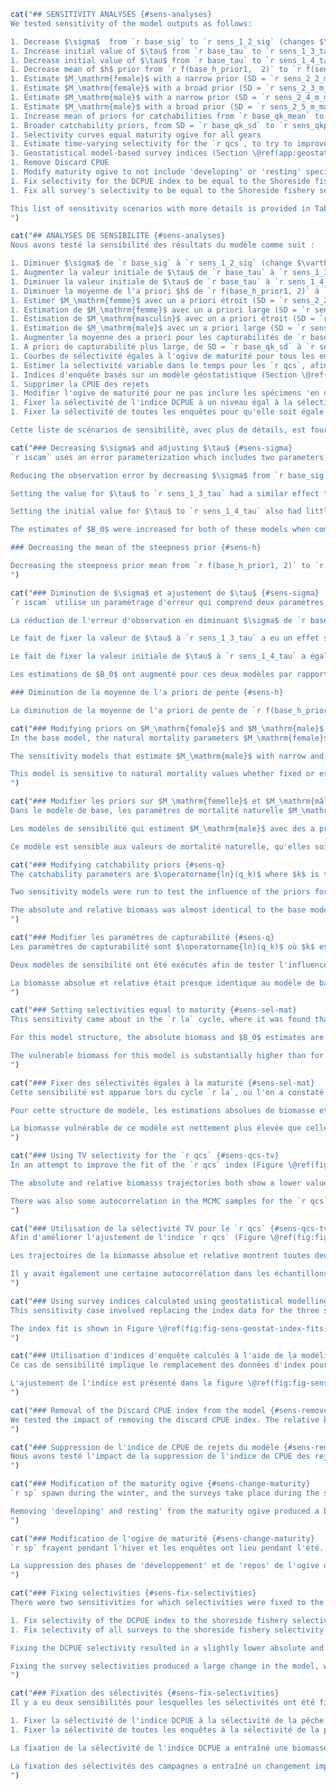 ```r
cat("## SENSITIVITY ANALYSES {#sens-analyses}
We tested sensitivity of the model outputs as follows:

1. Decrease $\sigma$  from `r base_sig` to `r sens_1_2_sig` (changes $\vartheta^2$ and $\rho$) and estimate $\vartheta^2$
1. Increase initial value of $\tau$ from `r base_tau` to `r sens_1_3_tau` (changes $\vartheta^2$ and $\rho$) and estimate $\vartheta^2$
1. Decrease initial value of $\tau$ from `r base_tau` to `r sens_1_4_tau` (changes $\vartheta^2$ and $\rho$) and estimate $\vartheta^2$
1. Decrease mean of $h$ prior from `r f(base_h_prior1,  2)` to `r f(sens_1_5_h_prior1, 2)`
1. Estimate $M_\mathrm{female}$ with a narrow prior (SD = `r sens_2_2_m_female$p2`)
1. Estimate $M_\mathrm{female}$ with a broad prior (SD = `r sens_2_3_m_female$p2`)
1. Estimate $M_\mathrm{male}$ with a narrow prior (SD = `r sens_2_4_m_male$p2`)
1. Estimate $M_\mathrm{male}$ with a broad prior (SD = `r sens_2_5_m_male$p2`)
1. Increase mean of priors for catchabilities from `r base_qk_mean` to `r sens_qk_mean` ($q_k$ for all gears $k$)
1. Broader catchability priors, from SD = `r base_qk_sd` to `r sens_qkp_sd` ($q_k$ for all gears $k$)
1. Selectivity curves equal maturity ogive for all gears
1. Estimate time-varying selectivity for the `r qcs`, to try to improve the survey index fit
1. Geostatistical model-based survey indices (Section \@ref(app:geostat))
1. Remove Discard CPUE
1. Modify maturity ogive to not include 'developing' or 'resting' specimens
1. Fix selectivity for the DCPUE index to be equal to the Shoreside fishery selectivity
1. Fix all survey's selectivity to be equal to the Shoreside fishery selectivity

This list of sensitivity scenarios with more details is provided in Table \@ref(tab:sens-param-settings-table). Base model parameter settings are provided in Table \@ref(tab:param-settings-table). All sensitivity models were run using MCMC with a chain length of `r f(mcmc_chain_length)`, a sample frequency of `r f(mcmc_sample_freq)`, giving `r f(mcmc_num_samples)` samples, which were then burned in by `r f(mcmc_burn_in)` giving a total of `r f(mcmc_actual_samples)` samples retained for inference.
")
```

```r
cat("## ANALYSES DE SENSIBILITÉ {#sens-analyses}
Nous avons testé la sensibilité des résultats du modèle comme suit :

1. Diminuer $\sigma$ de `r base_sig` à `r sens_1_2_sig` (change $\vartheta^2$ et $\rho$) et estimer $\vartheta^2$.
1. Augmenter la valeur initiale de $\tau$ de `r base_tau` à `r sens_1_3_tau` (modifie $\vartheta^2$ et $\rho$) et estimer $\vartheta^2$.
1. Diminuer la valeur initiale de $\tau$ de `r base_tau` à `r sens_1_4_tau` (modifie $\vartheta^2$ et $\rho$) et estimer $\vartheta^2$.
1. Diminuer la moyenne de l'a priori $h$ de `r f(base_h_prior1, 2)` à `r f(sens_1_5_h_prior1, 2)`
1. Estimer $M_\mathrm{femme}$ avec un a priori étroit (SD = `r sens_2_2_m_female$p2`)
1. Estimation de $M_\mathrm{femme}$ avec un a priori large (SD = `r sens_2_3_m_female$p2`)
1. Estimation de $M_\mathrm{masculin}$ avec un a priori étroit (SD = `r sens_2_4_m_male$p2`)
1. Estimation de $M_\mathrm{male}$ avec un a priori large (SD = `r sens_2_5_m_male$p2`)
1. Augmenter la moyenne des a priori pour les capturabilités de `r base_qk_mean` à `r sens_qk_mean` ($q_k$ pour tous les engins $k$)
1. A priori de capturabilité plus large, de SD = `r base_qk_sd` à `r sens_qkp_sd` ($q_k$ pour tous les engins $k$)
1. Courbes de sélectivité égales à l'ogive de maturité pour tous les engins
1. Estimer la sélectivité variable dans le temps pour les `r qcs`, afin d'essayer d'améliorer l'ajustement de l'indice d'enquête
1. Indices d'enquête basés sur un modèle géostatistique (Section \@ref(app:geostat))
1. Supprimer la CPUE des rejets
1. Modifier l'ogive de maturité pour ne pas inclure les spécimens 'en développement' ou 'au repos'.
1. Fixer la sélectivité de l'indice DCPUE à un niveau égal à la sélectivité de la pêcherie côtière.
1. Fixer la sélectivité de toutes les enquêtes pour qu'elle soit égale à la sélectivité de la pêche côtière.

Cette liste de scénarios de sensibilité, avec plus de détails, est fournie dans le tableau \@ref(tab:sens-param-settings-table). Les paramètres du modèle de base sont indiqués dans le tableau \@ref(tab:param-settings-table). Tous les modèles de sensibilité ont été exécutés à l'aide de MCMC avec une longueur de chaîne de `r f(mcmc_chain_length)`, une fréquence d'échantillonnage de `r f(mcmc_sample_freq)`, donnant `r f(mcmc_num_samples)` échantillons, qui ont ensuite été brûlés par `r f(mcmc_burn_in)` donnant un total de `r f(mcmc_actual_samples)` échantillons retenus pour l'inférence.")
```

```r
cat("### Decreasing $\sigma$ and adjusting $\tau$ {#sens-sigma}
`r iscam` uses an error parameterization which includes two parameters, $\vartheta^2$ and $\rho$. They represent the total variance and the proportion of total variance associated with observation errors, respectively [@iscam]. Observation error SD ($\sigma$) and process error SD ($\tau$) cannot be estimated directly, instead there is a calculation done to translate those values to and from $\vartheta^2$ and $\rho$ (Appendix \@ref(app:model-desc), Eq. \@ref(eq:df17)). The values of $\sigma$ and $\tau$ were fixed in the base model [@grandin2017] at `r base_sig` and `r base_tau` respectively. By calculation, $\vartheta^2$ and $\rho$ were fixed at `r f(base_vartheta$init, 2)` and `r f(base_rho$init, 4)`.

Reducing the observation error by decreasing $\sigma$ from `r base_sig` to `r sens_1_2_sig` and estimating $\vartheta^2$ increased the value of $\vartheta^2$ from `r f(base_vartheta$init, 2)` to `r f(sens_1_2_vartheta$init, 2)` while approximately halving $\rho$ from `r f(base_rho$init, 3)` to `r f(sens_1_2_rho$init, 3)`. The median and 95% CI of the posterior for $\vartheta^2$ was `r sens_1_2_vartheta$est`. There was little effect on the absolute biomass trajectory (Figure \@ref(fig:fig-sens-variance)), but the estimate of $B_0$ was increased from `r f(as.numeric(base_sbo[1]) * 1000)`, to `r svals[[1]][[2]]$sbo[1]`,000 t (Figure \@ref(fig:fig-sens-variance)). The increase in the $B_0$ estimate caused a scaling downward of the relative biomass trajectory (Figure \@ref(fig:fig-sens-variance-rel)). There were no substantial changes to the index fits, age fits, or selectivities.

Setting the value for $\tau$ to `r sens_1_3_tau` had a similar effect to reducing the assumed index observation error and lowered the relative biomass trajectory. For this value of $\tau$, the values of $\vartheta^2$ and $\rho$ were `r f(sens_1_3_vartheta$init, 2)` and `r f(sens_1_3_rho$init, 3)` respectively (Appendix \@ref(app:model-desc), Eq. \@ref(eq:df17)).

Setting the initial value for $\tau$ to `r sens_1_4_tau` also had little effect on absolute biomass. For this value of $\tau$, the initial values of $\vartheta^2$ and $\rho$ were `r f(sens_1_4_vartheta$init, 2)` and `r f(sens_1_4_rho$init, 3)` respectively. The estimate for $\vartheta^2$ was `r sens_1_4_vartheta$est`.

The estimates of $B_0$ were increased for both of these models when compared to the base model, which resulted in scaling down of the relative biomass trajectory and putting the status in 2021/2022 to be estimated near the LRP (Figure \@ref(fig:fig-sens-variance-rel)). The increase of $B_0$ was much greater, and had a larger CI for the $\tau = 1.0$ model than the $\tau = 0.6$ model (`r sens_1_3_sbo$est` vs. `r sens_1_4_sbo$est`) thousand tonnes.

### Decreasing the mean of the steepness prior {#sens-h}

Decreasing the steepness prior mean from `r f(base_h_prior1, 2)` to `r f(sens_1_5_h_prior1, 2)` and changing the prior SD from `r f(base_h_prior2, 2)` to `r f(sens_1_5_h_prior2, 2)` produced little change in both absolute biomass and $B_0$ (Figure \@ref(fig:fig-sens-variance)), despite having a different posterior (Figure \@ref(fig:sens-steepness-prior), compare to base model Figure \@ref(fig:fig-base-priors-posts)). The prior for $h$ is very influential on the posterior, but the value of $h$ does not have a large effect on the absolute or relative biomass (Figure \@ref(fig:fig-sens-variance-rel)).
")
```

```r
cat("### Diminution de $\sigma$ et ajustement de $\tau$ {#sens-sigma}
`r iscam` utilise un paramétrage d'erreur qui comprend deux paramètres, $\vartheta^2$ et $\rho$. Ils représentent respectivement la variance totale et la proportion de la variance totale associée aux erreurs d'observation [@iscam]. L'erreur d'observation SD ($\sigma$) et l'erreur de processus SD ($\tau$) ne peuvent pas être estimées directement, mais un calcul est effectué pour convertir ces valeurs en $\vartheta^2$ et $\rho$ (Annexe \@ref(app:model-desc), Eq. \@ref(eq:df17)). Les valeurs de $\sigma$ et $\tau$ ont été fixées dans le modèle de base [@grandin2017] à `r base_sig` et `r base_tau` respectivement. Par calcul, $\vartheta^2$ et $\rho$ ont été fixés à `r f(base_vartheta$init, 2)` et `r f(base_rho$init, 4)`.

La réduction de l'erreur d'observation en diminuant $\sigma$ de `r base_sig` à `r sens_1_2_sig` et l'estimation de $\vartheta^2$ ont augmenté la valeur de $\vartheta^2$ de `r f(base_vartheta$init, 2)` à `r f(sens_1_2_vartheta$init, 2)` tout en réduisant de moitié environ $\rho$ de `r f(base_rho$init, 3)` à `r f(sens_1_2_rho$init, 3)`. La médiane et l'IC à 95 % de la valeur postérieure pour $\vartheta^2$ étaient `r sens_1_2_vartheta$est`. Il y a eu peu d'effet sur la trajectoire de la biomasse absolue (figure \@ref(fig:fig-sens-variance)), mais l'estimation de $B_0$ a été augmentée de `r f(as.numeric(base_sbo[1]) * 1000)`, à `r svals[[1]][[2]]$sbo[1]`,000 t (figure \@ref(fig:fig-sens-variance)). L'augmentation de l'estimation $B_0$ a entraîné une réduction de l'échelle de la trajectoire de la biomasse relative (figure \@ref(fig:fig-sens-variance-rel)). Il n'y a pas eu de changements substantiels dans les ajustements de l'indice, les ajustements de l'âge ou les sélectivités.

Le fait de fixer la valeur de $\tau$ à `r sens_1_3_tau` a eu un effet similaire à la réduction de l'erreur d'observation supposée de l'indice et a abaissé la trajectoire de la biomasse relative. Pour cette valeur de $\tau$, les valeurs de $\vartheta^2$ et $\rho$ étaient respectivement `r f(sens_1_3_vartheta$init, 2)` et `r f(sens_1_3_rho$init, 3)` (Annexe \@ref(app:model-desc), Eq. \@ref(eq:df17)).

Le fait de fixer la valeur initiale de $\tau$ à `r sens_1_4_tau` a également eu peu d'effet sur la biomasse absolue. Pour cette valeur de $\tau$, les valeurs initiales de $\vartheta^2$ et $\rho$ étaient respectivement `r f(sens_1_4_vartheta$init, 2)` et `r f(sens_1_4_rho$init, 3)`. L'estimation de $\vartheta^2$ était `r sens_1_4_vartheta$est`.

Les estimations de $B_0$ ont augmenté pour ces deux modèles par rapport au modèle de base, ce qui a entraîné une réduction de la trajectoire de la biomasse relative et une estimation de l'état en 2021/2022 proche du PRL (figure \@ref(fig:fig-sens-variance-rel)). L'augmentation de $B_0$ était beaucoup plus importante et avait un IC plus grand pour le modèle $\tau = 1.0$ que pour le modèle $\tau = 0.6$ (`r sens_1_3_sbo$est` vs. `r sens_1_4_sbo$est`) en milliers de tonnes.

### Diminution de la moyenne de l'a priori de pente {#sens-h}

La diminution de la moyenne de l'a priori de pente de `r f(base_h_prior1, 2)` à `r f(sens_1_5_h_prior1, 2)` et la modification de l'a priori SD de `r f(base_h_prior2, 2)` à `r f(sens_1_5_h_prior2, 2)` ont produit peu de changement à la fois dans la biomasse absolue et $B_0$ (Figure \@ref(fig:fig-sens-variance)), malgré un a priori différent (Figure \@ref(fig:sens-steepness-prior), par rapport au modèle de base Figure \@ref(fig:fig-base-priors-posts)). L'a priori pour $h$ est très influent sur le postérieur, mais la valeur de $h$ n'a pas un grand effet sur la biomasse absolue ou relative (Figure \@ref(fig:fig-sens-variance-rel)).")
```

```r
cat("### Modifying priors on $M_\mathrm{female}$ and $M_\mathrm{male}$ {#sens-m}
In the base model, the natural mortality parameters $M_\mathrm{female}$ and $M_\mathrm{male}$ are fixed to `r f(exp(base_m_female$init), 2)` and `r f(exp(base_m_male$init), 2)` respectively. Four sensitivity models were run, to estimate each $M$ parameter with broad and narrow prior SDs. Figure \@ref(fig:fig-sens-m) shows the absolute biomass trajectories for these models. The relative spawning biomass trajectories are shown in Figure \@ref(fig:fig-sens-m-rel). Estimating $M_\mathrm{female}$ with narrow and broad priors produced estimates for $M_\mathrm{female}$ of `r sens_2_2_m_female$est` and `r sens_2_3_m_female$est` respectively. $M_\mathrm{male}$ remained fixed for those models, at `r f(exp(base_m_male$init), 2)`. Figure \@ref(fig:fig-sens-m) shows that the model is sensitive to the female natural mortality parameter, as both absolute biomass trajectories and $B_0$ estimates are inflated. The estimates are quite different from the fixed value of `r f(exp(base_m_female$init), 2)`, causing this scaling effect. If the female mortality is higher, the model must adjust the starting point ($B_0$) higher in order to fit all parameters including the indices with the drop in biomass in 2019 (Figure \@ref(fig:fig-base-index-fits)).

The sensitivity models that estimate $M_\mathrm{male}$ with narrow and broad priors produced estimates of `r sens_2_4_m_male$est` and `r sens_2_5_m_male$est` respectively. These estimates were also substantially different than the fixed values of the parameter (`r f(exp(base_m_male$init), 2)`). However, males only make up `r f((1 - as.numeric(total_prop_female)) * 100)`% of the spawning stock biomass and estimated male selectivity is generally farther to the right of maturity than females (Figure \@ref(fig:fig-base-mcmc-selex)). This implies that males removed from the stock will have lower overall impact to the stock biomass, since there are not as many older male fish in the stock to be caught, and the selectivity is higher on those fewer fish. The lack of older males can be seen in the length and age data (Figures \@ref(fig:fig-lengths) and \@ref(fig:fig-ages)).

This model is sensitive to natural mortality values whether fixed or estimated. The base model uses fixed values as used by several nearby jurisdictions [@goa2017; @goa2019; @bering2019; @goa2020; @goa2021].
")
```

```r
cat("### Modifier les priors sur $M_\mathrm{femelle}$ et $M_\mathrm{mâle}$ {#sens-m}
Dans le modèle de base, les paramètres de mortalité naturelle $M_\mathrm{femme}$ et $M_\mathrm{mâle}$ sont fixés à `r f(exp(base_m_female$init), 2)` et `r f(exp(base_m_male$init), 2)` respectivement. Quatre modèles de sensibilité ont été exécutés pour estimer chaque paramètre de $M$ avec des écarts types larges et étroits. La figure \@ref(fig:fig-sens-m) montre les trajectoires de biomasse absolue pour ces modèles. Les trajectoires relatives de la biomasse de frai sont présentées dans la figure \@ref(fig:fig-sens-m-rel). L'estimation de $M_\mathrm{femelle}$ avec des a priori étroits et larges a produit des estimations pour $M_\mathrm{femelle}$ de `r sens_2_2_m_female$est` et `r sens_2_3_m_female$est` respectivement. $M_\mathrm{mâle}$ est resté fixe pour ces modèles, à `r f(exp(base_m_male$init), 2)`. La figure \@ref(fig:fig-sens-m) montre que le modèle est sensible au paramètre de mortalité naturelle des femelles, car les trajectoires de biomasse absolue et les estimations de $B_0$ sont gonflées. Les estimations sont très différentes de la valeur fixe de `r f(exp(base_m_female$init), 2)`, ce qui provoque cet effet d'échelle. Si la mortalité des femelles est plus élevée, le modèle doit ajuster le point de départ ($B_0$) à la hausse afin d'ajuster tous les paramètres, y compris les indices, à la baisse de la biomasse en 2019 (figure \@ref(fig:fig-base-index-fits)).

Les modèles de sensibilité qui estiment $M_\mathrm{male}$ avec des a priori étroits et larges ont produit des estimations de `r sens_2_4_m_male$est` et `r sens_2_5_m_male$est` respectivement. Ces estimations sont également très différentes des valeurs fixes du paramètre (`r f(exp(base_m_male$init), 2)`). Cependant, les mâles ne représentent que `r f((1 - as.numeric(total_prop_female)) * 100)`% de la biomasse du stock reproducteur et la sélectivité estimée des mâles est généralement plus à droite de la maturité que celle des femelles (Figure \@ref(fig:fig-base-mcmc-selex)). Cela implique que les mâles retirés du stock auront un impact global plus faible sur la biomasse du stock, étant donné qu'il n'y a pas autant de poissons mâles plus âgés dans le stock à capturer, et que la sélectivité est plus élevée pour ces poissons moins nombreux. Le manque de mâles plus âgés est visible dans les données relatives à la longueur et à l'âge (figures \@ref(fig:fig-lengths) et \@ref(fig:fig-ages)).

Ce modèle est sensible aux valeurs de mortalité naturelle, qu'elles soient fixes ou estimées. Le modèle de base utilise les valeurs fixes utilisées par plusieurs juridictions voisines [@goa2017; @goa2019; @bering2019; @goa2020; @goa2021].")
```

```r
cat("### Modifying catchability priors {#sens-q}
The catchability parameters are $\operatorname{ln}(q_k)$ where $k$ is the gear, one for each trawl fleet and survey index (`r paste(base_model$dat$gear_names, collapse = ', ')`). These parameters have an associated normal prior with a log mean and SD set in the `r iscam` control files. In the base model those are `r paste0('$\operatorname{ln}(', f(base_qk_mean, 1), ')$')` and `r paste0('$', f(base_qk_sd, 1), '$')`, respectively.

Two sensitivity models were run to test the influence of the priors for $\operatorname{ln}(q_k)$. In the first, the means for all gears were increased from `r paste0('$\operatorname{ln}(', f(base_qk_mean, 1), ')$')` to `r paste0('$\operatorname{ln}(', f(sens_qk_mean, 1), ')$')`, and the SD remained at `r paste0('$', f(base_qk_sd, 1), '$')`. In the second, the prior was broadened by setting the SD for all the gears to `r paste0('$', f(base_qk_sd, 1), '$')`. The means for that model remained at `r paste0('$\operatorname{ln}(', f(base_qk_mean, 1), ')$')`.

The absolute and relative biomass was almost identical to the base model for these models (Figures \@ref(fig:fig-sens-q-m) and \@ref(fig:fig-sens-q-rel)). The catchability estimates were also almost identical between these models and the base model (Figure \@ref(fig:fig-sens-q-q)).
")
```

```r
cat("### Modifier les paramètres de capturabilité {#sens-q}
Les paramètres de capturabilité sont $\operatorname{ln}(q_k)$ où $k$ est l'engin, un pour chaque flottille de chalutage et indice d'enquête (`r paste(base_model$dat$gear_names, collapse = ', ')`). Ces paramètres ont un a priori normal associé avec une moyenne logarithmique et un écart-type définis dans les fichiers de contrôle `r iscam`. Dans le modèle de base, ces paramètres sont respectivement `r paste0('$\operatorname{ln}(', f(base_qk_mean, 1), ')$')` et `r paste0('$', f(base_qk_sd, 1), '$')`.

Deux modèles de sensibilité ont été exécutés afin de tester l'influence des prières pour $\operatorname{ln}(q_k)$. Dans le premier, les moyennes pour tous les engins ont été augmentées de `r paste0('$\operatorname{ln}(', f(base_qk_mean, 1), ')$')` à `r paste0('$\operatorname{ln}(', f(sens_qk_mean, 1), ')$')`, et le SD est resté à `r paste0('$', f(base_qk_sd, 1), '$')`. Dans le second, l'a priori a été élargi en fixant l'écart-type pour tous les engrenages à `r paste0('$', f(base_qk_sd, 1), '$')`. Les moyennes pour ce modèle sont restées à `r paste0('$\operatorname{ln}(', f(base_qk_mean, 1), ')$')`.

La biomasse absolue et relative était presque identique au modèle de base pour ces modèles (figures \@ref(fig:fig-sens-q-m) et \@ref(fig:fig-sens-q-rel)). Les estimations de la capturabilité étaient également presque identiques entre ces modèles et le modèle de base (figure \@ref(fig:fig-sens-q-q)).
")
```

```r
cat("### Setting selectivities equal to maturity {#sens-sel-mat}
This sensitivity came about in the `r la` cycle, where it was found that the estimated selectivity curves were all to the right of the maturity ogive [Figure 17, @grandin2017]. This caused the value of $F_\mathrm{MSY}$ to be very large and essentially give the advice that an unlimited amount of catch could be taken without affecting the stock. We repeat it here, as the same situation has arisen with the current base model and to compare this model with the single sex model from the `r la`.

For this model structure, the absolute biomass and $B_0$ estimates are much larger than for the base model (Figure \@ref(fig:fig-sens-selex)). The median of the posterior for $B_0$ was estimated to be `r f(as.numeric(svals[[4]][[2]]$sbo[1]) * 1000)` t with a broad CI of `r svals[[4]][[2]]$sbo[2]` thousand t. For comparison, the base model had a $B_0$ estimate of `r f(as.numeric(base_sbo[1]) * 1000)` t with a CI of `r base_sbo[2]` thousand t. The absolute biomass trajectory is also high, so the relative biomass is higher than the base model (Figure \@ref(fig:fig-sens-selex-rel)). The index fits all reflect this, as they all show a one-way trip downwards (Figure \@ref(fig:fig-sens-selex-index-fits)).

The vulnerable biomass for this model is substantially higher than for the base model (Figure \@ref(fig:fig-sens-sel-eq-mat-vuln)), and exactly equal for the two fleets (one is overlapping the other and we cannnot see it in the figure). This is due to selectivity being exactly the same for both fleets, not because they are equal to the maturity. The ratio of the sum of the two fleets' vulnerable biomasses to the spawning biomass is `r f(sel_eq_mat_vuln_ratio, 2)`. For the base model, this ratio is `r f(base_model_vuln_ratio, 2)`. Moving the selectivity to the left increases the vulnerable biomass relative to the spawning biomass.
")
```

```r
cat("### Fixer des sélectivités égales à la maturité {#sens-sel-mat}
Cette sensibilité est apparue lors du cycle `r la`, où l'on a constaté que les courbes de sélectivité estimées étaient toutes à droite de l'ogive de maturité [Figure 17, @grandin2017]. De ce fait, la valeur de $F_\mathrm{MSY}$ était très élevée et donnait essentiellement à penser qu'un nombre illimité de captures pouvait être effectué sans affecter le stock. Nous le répétons ici, car la même situation s'est produite avec le modèle de base actuel et pour comparer ce modèle avec le modèle à sexe unique de la `r la`.

Pour cette structure de modèle, les estimations absolues de biomasse et de $B_0$ sont beaucoup plus importantes que pour le modèle de base (Figure \@ref(fig:fig-sens-selex)). La médiane de la valeur postérieure de $B_0$ a été estimée à `r f(as.numeric(svals[[4]][[2]]$sbo[1]) * 1000)` t avec un IC large de `r svals[[4]][[2]]$sbo[2]` mille t. À titre de comparaison, le modèle de base avait une estimation de $B_0$ de `r f(as.numeric(base_sbo[1]) * 1000)` t avec un IC de `r base_sbo[2]` mille t. La trajectoire de la biomasse absolue est également élevée, de sorte que la biomasse relative est supérieure à celle du modèle de base (Figure \@ref(fig:fig-sens-selex-rel)). Les ajustements de l'indice reflètent tous cela, puisqu'ils montrent tous un aller simple vers le bas (Figure \@ref(fig:fig-sens-selex-index-fits)).

La biomasse vulnérable de ce modèle est nettement plus élevée que celle du modèle de base (figure \@ref(fig:fig-sens-sel-eq-mat-vuln)), et exactement égale pour les deux flottes (l'une chevauche l'autre, ce qui n'est pas visible sur la figure). Cela est dû au fait que la sélectivité est exactement la même pour les deux flottes, et non pas au fait qu'elles sont égales à la maturité. Le rapport entre la somme des biomasses vulnérables des deux flottes et la biomasse de frai est `r f(sel_eq_mat_vuln_ratio, 2)`. Pour le modèle de base, ce rapport est `r f(base_model_vuln_ratio, 2)`. En déplaçant la sélectivité vers la gauche, on augmente la biomasse vulnérable par rapport à la biomasse reproductrice.
")
```

```r
cat("### Using TV selectivity for the `r qcs` {#sens-qcs-tv}
In an attempt to improve the fit of the `r qcs` index (Figure \@ref(fig:fig-base-index-fits)), we implemented time-varying selectivity in `r iscam` and ran the model with the `r qcs` having three blocks of selectivity, 2003--2010, 2011--2016, and 2017--2021. We tried many combinations of both number of selectivity blocks and range of each block and this particular combination fit the data the best.

The absolute and relative biomasss trajectories both show a lower value in 2022 than the base model (Figures \@ref(fig:fig-sens-selex) and \@ref(fig:fig-sens-selex-rel)). The index fit was better overall than for the base model, especially in the latter part of the series (Figure \@ref(fig:fig-sens-selex-index-fits)). The improved fit to the QCS index was the goal of this model run but came at the expense of poor estimates of selectivity. The selectivity estimates for the three-year blocks can be seen in Figure \@ref(fig:fig-sens-qcs-tv). The male selectivity for the early years (left panel) is far to the right, much further than the time-invariant selectivities in the base model (Figure \@ref(fig:fig-base-mcmc-selex)). The other two time periods have even more unreasonable estimates of selectivity, making this model unusable for any form of advice.

There was also some autocorrelation in the MCMC samples for the `r qcs` selectivity parameters in this model (Figure \@ref(fig:fig-sens-qcs-autocor-sel)) and the trace plots for those parameters are not adequate for valid inference (Figure \@ref(fig:fig-sens-qcs-trace-sel-tv)).
")
```

```r
cat("### Utilisation de la sélectivité TV pour le `r qcs` {#sens-qcs-tv}
Afin d'améliorer l'ajustement de l'indice `r qcs` (Figure \@ref(fig:fig-base-index-fits)), nous avons implémenté une sélectivité variable dans le temps dans `r iscam` et avons exécuté le modèle avec le `r qcs` ayant trois blocs de sélectivité, 2003--2010, 2011--2016, et 2017--2021. Nous avons essayé de nombreuses combinaisons du nombre de blocs de sélectivité et de l'étendue de chaque bloc, et c'est cette combinaison particulière qui s'est le mieux adaptée aux données.

Les trajectoires de la biomasse absolue et relative montrent toutes deux une valeur inférieure en 2022 à celle du modèle de base (figures \@ref(fig:fig-sens-selex) et \@ref(fig:fig-sens-selex-rel)). L'ajustement de l'indice était globalement meilleur que pour le modèle de base, en particulier dans la dernière partie de la série (figure \@ref(fig:fig-sens-selex-index-fits)). L'amélioration de l'ajustement de l'indice QCS était l'objectif de cette exécution du modèle, mais elle s'est faite aux dépens de mauvaises estimations de la sélectivité. Les estimations de la sélectivité pour les blocs de trois ans sont présentées dans la figure \@ref(fig:fig-sens-qcs-tv). La sélectivité masculine pour les premières années (panneau de gauche) est très à droite, bien plus loin que les sélectivités invariantes dans le temps du modèle de base (figure \@ref(fig:fig-base-mcmc-selex)). Les deux autres périodes présentent des estimations encore plus déraisonnables de la sélectivité, ce qui rend ce modèle inutilisable pour toute forme de conseil.

Il y avait également une certaine autocorrélation dans les échantillons MCMC pour les paramètres de sélectivité `r qcs` dans ce modèle (Figure \@ref(fig:fig-sens-qcs-autocor-sel)) et les tracés pour ces paramètres ne sont pas adéquats pour une inférence valide (Figure \@ref(fig:fig-sens-qcs-trace-sel-tv)).
")
```

```r
cat("### Using survey indices calculated using geostatistical modelling {#sens-geostat}
This sensitivity case involved replacing the index data for the three synoptic surveys: (`r qcs`, `r hss`, and `r wcvis`). These data are calculated using a standard design-based estimator in the base model. Here, they were replaced with geostatistical-based indices (Appendix \@ref(app:geostat)). Both absolute and relative biomass are similar to the base model, with a slightly higher estimate of $B_0$ and a slightly higher absolute biomass trajectory (Figures \@ref(fig:fig-sens-geostat) and \@ref(fig:fig-sens-geostat-rel)).

The index fit is shown in Figure \@ref(fig:fig-sens-geostat-index-fits). The fit to the geostatistical-based index is approximately visually equivalent to the fit to the index in the base model but they are not shown on the same plot together due to the base indices being different.
")
```

```r
cat("### Utilisation d'indices d'enquête calculés à l'aide de la modélisation géostatistique {#sens-geostat}
Ce cas de sensibilité implique le remplacement des données d'index pour les trois enquêtes synoptiques (`r qcs`, `r hss`, et `r wcvis`). Ces données sont calculées à l'aide d'un estimateur standard dans le modèle de base. Ici, elles ont été remplacées par des indices basés sur la géostatistique (annexe \@ref(app:geostat)). La biomasse absolue et relative est similaire au modèle de base, avec une estimation légèrement plus élevée de $B_0$ et une trajectoire de biomasse absolue légèrement plus élevée (Figures \@ref(fig:fig-sens-geostat) et \@ref(fig:fig-sens-geostat-rel)).

L'ajustement de l'indice est présenté dans la figure \@ref(fig:fig-sens-geostat-index-fits). L'ajustement de l'indice basé sur la géostatistique est à peu près visuellement équivalent à l'ajustement de l'indice dans le modèle de base, mais ils ne sont pas représentés ensemble sur le même graphique parce que les indices de base sont différents.
")
```

```r
cat("### Removal of the Discard CPUE index from the model {#sens-remove-dcpue}
We tested the impact of removing the discard CPUE index. The relative biomass trajectory remained similar, wih only a slight increase in end year biomass (Figure \@ref(fig:fig-sens-meeting-rel)). The fits for the survey indices showed only minor departures from the base model fits (Figure \@ref(fig:fig-sens-remove-dcpue-index-fits)).
")
```

```r
cat("### Suppression de l'indice de CPUE de rejets du modèle {#sens-remove-dcpue}
Nous avons testé l'impact de la suppression de l'indice de CPUE des rejets. La trajectoire de la biomasse relative est restée similaire, avec seulement une légère augmentation de la biomasse de fin d'année (Figure \@ref(fig:fig-sens-meeting-rel)). Les ajustements des indices de l'enquête n'ont montré que des écarts mineurs par rapport aux ajustements du modèle de base (Figure \@ref(fig:fig-sens-remove-dcpue-index-fits)).
")
```

```r
cat("### Modification of the maturity ogive {#sens-change-maturity}
`r sp` spawn during the winter, and the surveys take place during the summer. Many of the maturities recorded in the summer are therfore in the 'resting' phase which can be difficult to distinguish from immature. There is also some ambiguity in the classification of 'developing' fish (codes 2 and 3 in the DFO maturity codes for flatfish).

Removing 'developing' and resting' from the maturity ogive produced a better-fitting ogive (Figure \@ref(fig:fig-mat)) and resulted in a slightly lower final year absolute biomass compared to the base model, but the same relative biomass (Figures \@ref(fig:fig-sens-meeting) and \@ref(fig:fig-sens-meeting-rel)). This maturity should be considered for the base model in the next assessment. Since it made no qualitative difference on the results, and because it was worked up following the initial review meeting, we did not include it in the base model for this assessment.
")
```

```r
cat("### Modification de l'ogive de maturité {#sens-change-maturity}
`r sp` frayent pendant l'hiver et les enquêtes ont lieu pendant l'été. De nombreuses maturités enregistrées en été sont donc en phase de 'repos', ce qui peut être difficile à distinguer de l'immaturité. Il existe également une certaine ambiguïté dans la classification des poissons 'en développement' (codes 2 et 3 dans les codes de maturité du MPO pour les poissons plats).

La suppression des phases de 'développement' et de 'repos' de l'ogive de maturité a produit une ogive mieux ajustée (figure \@ref(fig:fig-mat)) et a entraîné une biomasse absolue de l'année finale légèrement inférieure à celle du modèle de base, mais la même biomasse relative (figures \@ref(fig:fig-sens-meeting) et \@ref(fig:fig-sens-meeting-rel)). Cette maturité devrait être prise en compte dans le modèle de base de la prochaine évaluation. Étant donné qu'elle n'a pas eu d'incidence qualitative sur les résultats et qu'elle a été élaborée à la suite de la réunion d'examen initiale, nous ne l'avons pas incluse dans le modèle de base pour la présente évaluation.
")
```

```r
cat("### Fixing selectivities {#sens-fix-selectivities}
There were two sensitivities for which selectivities were fixed to the estimated value of the shoreside fishery in the base model:

1. Fix selectivity of the DCPUE index to the shoreside fishery selectivity
1. Fix selectivity of all surveys to the shoreside fishery selectivity

Fixing the DCPUE selectivity resulted in a slightly lower absolute and relative biomass compared to the base model. There were no substantial index fit differences.

Fixing the survey selectivities produced a large change in the model, with a much higher $B_0$ estimate (Figure \@ref(fig:fig-sens-meeting)) resulting in a large scaling down in relative biomass (Figure \@ref(fig:fig-sens-meeting-rel)). There was also a pronounced upward swing in biomass at the end of the time series which implied exponential growth of the stock, which is an unrealistic outcome. The index fits were slightly different with this model, with a pronounced difference in fit for the `r qcsss`.
")
```

```r
cat("### Fixation des sélectivités {#sens-fix-selectivities}
Il y a eu deux sensibilités pour lesquelles les sélectivités ont été fixées à la valeur estimée de la pêche côtière dans le modèle de base:

1. Fixer la sélectivité de l'indice DCPUE à la sélectivité de la pêche à terre
1. Fixer la sélectivité de toutes les enquêtes à la sélectivité de la pêche côtière

La fixation de la sélectivité de l'indice DCPUE a entraîné une biomasse absolue et relative légèrement inférieure à celle du modèle de base. Il n'y a pas eu de différences substantielles dans l'ajustement de l'indice.

La fixation des sélectivités des campagnes a entraîné un changement important dans le modèle, avec une estimation $B_0$ beaucoup plus élevée (Figure \@ref(fig:fig-sens-meeting)) entraînant une forte réduction de la biomasse relative (Figure \@ref(fig:fig-sens-meeting-rel)). Il y a également eu une forte augmentation de la biomasse à la fin de la série chronologique, ce qui implique une croissance exponentielle du stock, ce qui n'est pas réaliste. Les ajustements de l'indice étaient légèrement différents avec ce modèle, avec une différence d'ajustement prononcée pour le `r qcsss`.
")
```
